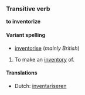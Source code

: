 ===Transitive verb===
'''to inventorize'''

====Variant spelling====
*[[inventorise]] (''mainly British'')

# To make an [[inventory]] of.

====Translations====
*Dutch: [[inventariseren]]